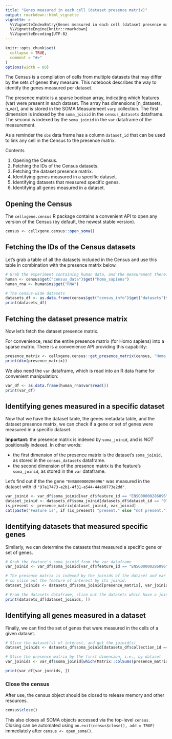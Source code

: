 ```yaml
---
title: "Genes measured in each cell (dataset presence matrix)"
output: rmarkdown::html_vignette
vignette: >
  %\VignetteIndexEntry{Genes measured in each cell (dataset presence matrix)}
  %\VignetteEngine{knitr::rmarkdown}
  %\VignetteEncoding{UTF-8}
---
```


```r
knitr::opts_chunk$set(
  collapse = TRUE,
  comment = "#>"
)
options(width = 80)
```

<!--
THIS VIGNETTE IS BASED ON:
https://github.com/chanzuckerberg/cellxgene-census/blob/main/api/python/notebooks/api_demo/census_dataset_presence.ipynb
-->

The Census is a compilation of cells from multiple datasets that may differ by the sets of genes they measure. This notebook describes the way to identify the genes measured per dataset.

The presence matrix is a sparse boolean array, indicating which features (var) were present in each dataset. The array has dimensions [n_datasets, n_var], and is stored in the SOMA Measurement `varp` collection. The first dimension is indexed by the `soma_joinid` in the `census_datasets` dataframe. The second is indexed by the `soma_joinid` in the `var` dataframe of the measurement.

As a reminder the `obs` data frame has a column `dataset_id` that can be used to link any cell in the Census to the presence matrix.

Contents

1. Opening the Census.
2. Fetching the IDs of the Census datasets.
3. Fetching the dataset presence matrix.
4. Identifying genes measured in a specific dataset.
5. Identifying datasets that measured specific genes.
6. Identifying all genes measured in a dataset.

## Opening the Census

The `cellxgene.census` R package contains a convenient API to open any version of the Census (by default, the newest stable version).

```r
census <- cellxgene.census::open_soma()
```

## Fetching the IDs of the Census datasets

Let's grab a table of all the datasets included in the Census and use this table in combination with the presence matrix below.

```r
# Grab the experiment containing human data, and the measurement therein with RNA
human <- census$get("census_data")$get("homo_sapiens")
human_rna <- human$ms$get("RNA")

# The census-wide datasets
datasets_df <- as.data.frame(census$get("census_info")$get("datasets")$read())
print(datasets_df)
```

## Fetching the dataset presence matrix

Now let's fetch the dataset presence matrix.

For convenience, read the entire presence matrix (for Homo sapiens) into a sparse matrix. There is a convenience API providing this capability:

```r
presence_matrix <- cellxgene.census::get_presence_matrix(census, "Homo sapiens", "RNA")
print(dim(presence_matrix))
```

We also need the `var` dataframe, which is read into an R data frame for convenient manipulation:

```r
var_df <- as.data.frame(human_rna$var$read())
print(var_df)
```

## Identifying genes measured in a specific dataset

Now that we have the dataset table, the genes metadata table, and the dataset presence matrix, we can check if a gene or set of genes were measured in a specific dataset.

**Important:** the presence matrix is indexed by `soma_joinid`, and is *NOT* positionally indexed. In other words:

- the first dimension of the presence matrix is the dataset's `soma_joinid`, as stored in the `census_datasets` dataframe.
- the second dimension of the presence matrix is the feature's `soma_joinid`, as stored in the `var` dataframe.

Let's find out if the the gene `"ENSG00000286096"` was measured in the dataset with id `"97a17473-e2b1-4f31-a544-44a60773e2dd"`.

```r
var_joinid <- var_df$soma_joinid[var_df$feature_id == "ENSG00000286096"]
dataset_joinid <- datasets_df$soma_joinid[datasets_df$dataset_id == "97a17473-e2b1-4f31-a544-44a60773e2dd"]
is_present <- presence_matrix[dataset_joinid, var_joinid]
cat(paste("Feature is", if (is_present) "present." else "not present."))
```

## Identifying datasets that measured specific genes

Similarly, we can determine the datasets that measured a specific gene or set of genes.

```r
# Grab the feature's soma_joinid from the var dataframe
var_joinid <- var_df$soma_joinid[var_df$feature_id == "ENSG00000286096"]

# The presence matrix is indexed by the joinids of the dataset and var dataframes,
# so slice out the feature of interest by its joinid.
dataset_joinids <- datasets_df$soma_joinid[presence_matrix[, var_joinid] != 0]

# From the datasets dataframe, slice out the datasets which have a joinid in the list
print(datasets_df[dataset_joinids, ])
```

## Identifying all genes measured in a dataset

Finally, we can find the set of genes that were measured in the cells of a given dataset.

```r
# Slice the dataset(s) of interest, and get the joinid(s)
dataset_joinids <- datasets_df$soma_joinid[datasets_df$collection_id == "17481d16-ee44-49e5-bcf0-28c0780d8c4a"]

# Slice the presence matrix by the first dimension, i.e., by dataset
var_joinids <- var_df$soma_joinid[which(Matrix::colSums(presence_matrix[dataset_joinids, ]) > 0)]

print(var_df[var_joinids, ])
```

### Close the census

After use, the census object should be closed to release memory and other resources.

```r
census$close()
```

This also closes all SOMA objects accessed via the top-level `census`. Closing can be automated using `on.exit(census$close(), add = TRUE)` immediately after `census <- open_soma()`.

